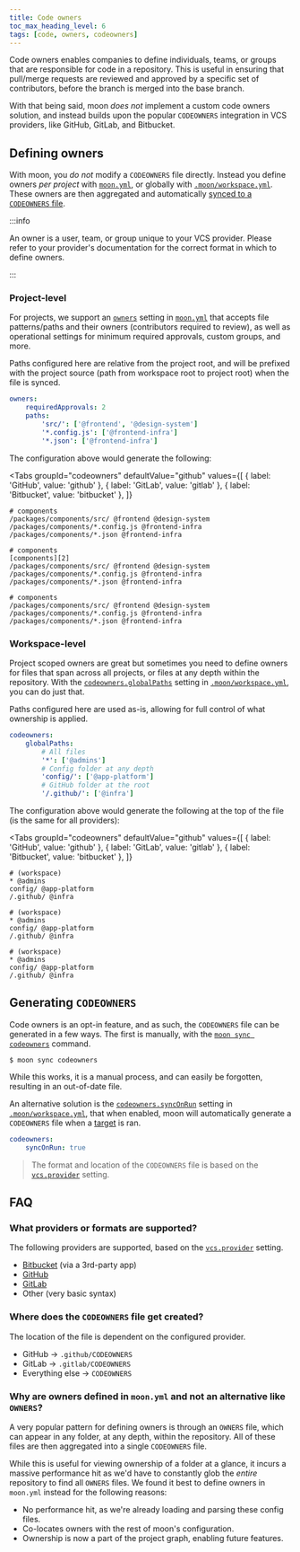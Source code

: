 ```yaml
---
title: Code owners
toc_max_heading_level: 6
tags: [code, owners, codeowners]
---
```



<VersionLabel version="1.8.0" header />

Code owners enables companies to define individuals, teams, or groups that are responsible for code
in a repository. This is useful in ensuring that pull/merge requests are reviewed and approved by a
specific set of contributors, before the branch is merged into the base branch.

With that being said, moon _does not_ implement a custom code owners solution, and instead builds
upon the popular `CODEOWNERS` integration in VCS providers, like GitHub, GitLab, and Bitbucket.

## Defining owners

With moon, you _do not_ modify a `CODEOWNERS` file directly. Instead you define owners _per project_
with [`moon.yml`](../config/project), or globally with [`.moon/workspace.yml`](../config/workspace).
These owners are then aggregated and automatically
[synced to a `CODEOWNERS` file](#generating-codeowners).

:::info

An owner is a user, team, or group unique to your VCS provider. Please refer to your provider's
documentation for the correct format in which to define owners.

:::

### Project-level

For projects, we support an [`owners`](../config/project#owners) setting in
[`moon.yml`](../config/project) that accepts file patterns/paths and their owners (contributors
required to review), as well as operational settings for minimum required approvals, custom groups,
and more.

Paths configured here are relative from the project root, and will be prefixed with the project
source (path from workspace root to project root) when the file is synced.

```yaml title="packages/components/moon.yml"
owners:
	requiredApprovals: 2
	paths:
		'src/': ['@frontend', '@design-system']
		'*.config.js': ['@frontend-infra']
		'*.json': ['@frontend-infra']
```

The configuration above would generate the following:

<Tabs
  groupId="codeowners"
  defaultValue="github"
  values={[
    { label: 'GitHub', value: 'github' },
    { label: 'GitLab', value: 'gitlab' },
    { label: 'Bitbucket', value: 'bitbucket' },
  ]}
>
<TabItem value="github">

```shell title=".github/CODEOWNERS"
# components
/packages/components/src/ @frontend @design-system
/packages/components/*.config.js @frontend-infra
/packages/components/*.json @frontend-infra
```

</TabItem>
<TabItem value="gitlab">

```shell title=".gitlab/CODEOWNERS"
# components
[components][2]
/packages/components/src/ @frontend @design-system
/packages/components/*.config.js @frontend-infra
/packages/components/*.json @frontend-infra
```

</TabItem>
<TabItem value="bitbucket">

```shell title="CODEOWNERS"
# components
/packages/components/src/ @frontend @design-system
/packages/components/*.config.js @frontend-infra
/packages/components/*.json @frontend-infra
```

</TabItem>
</Tabs>

### Workspace-level

Project scoped owners are great but sometimes you need to define owners for files that span across
all projects, or files at any depth within the repository. With the
[`codeowners.globalPaths`](../config/workspace#globalpaths) setting in
[`.moon/workspace.yml`](../config/workspace), you can do just that.

Paths configured here are used as-is, allowing for full control of what ownership is applied.

```yaml title=".moon/workspace.yml"
codeowners:
	globalPaths:
		# All files
		'*': ['@admins']
		# Config folder at any depth
		'config/': ['@app-platform']
		# GitHub folder at the root
		'/.github/': ['@infra']
```

The configuration above would generate the following at the top of the file (is the same for all
providers):

<Tabs
  groupId="codeowners"
  defaultValue="github"
  values={[
    { label: 'GitHub', value: 'github' },
    { label: 'GitLab', value: 'gitlab' },
    { label: 'Bitbucket', value: 'bitbucket' },
  ]}
>
<TabItem value="github">

```shell title=".github/CODEOWNERS"
# (workspace)
* @admins
config/ @app-platform
/.github/ @infra
```

</TabItem>
<TabItem value="gitlab">

```shell title=".gitlab/CODEOWNERS"
# (workspace)
* @admins
config/ @app-platform
/.github/ @infra
```

</TabItem>
<TabItem value="bitbucket">

```shell title="CODEOWNERS"
# (workspace)
* @admins
config/ @app-platform
/.github/ @infra
```

</TabItem>
</Tabs>

## Generating `CODEOWNERS`

Code owners is an opt-in feature, and as such, the `CODEOWNERS` file can be generated in a few ways.
The first is manually, with the [`moon sync codeowners`](../commands/sync/codeowners) command.

```shell
$ moon sync codeowners
```

While this works, it is a manual process, and can easily be forgotten, resulting in an out-of-date
file.

An alternative solution is the [`codeowners.syncOnRun`](../config/workspace#synconrun) setting in
[`.moon/workspace.yml`](../config/workspace#codeowners), that when enabled, moon will automatically
generate a `CODEOWNERS` file when a [target](../concepts/target) is ran.

```yaml title=".moon/workspace.yml"
codeowners:
	syncOnRun: true
```

> The format and location of the `CODEOWNERS` file is based on the
> [`vcs.provider`](../config/workspace#provider) setting.

## FAQ

### What providers or formats are supported?

The following providers are supported, based on the [`vcs.provider`](../config/workspace#provider)
setting.

- [Bitbucket](https://marketplace.atlassian.com/apps/1218598/code-owners-for-bitbucket?tab=overview&hosting=cloud)
  (via a 3rd-party app)
- [GitHub](https://docs.github.com/en/repositories/managing-your-repositorys-settings-and-features/customizing-your-repository/about-code-owners)
- [GitLab](https://docs.gitlab.com/ee/user/project/codeowners/reference.html)
- Other (very basic syntax)

### Where does the `CODEOWNERS` file get created?

The location of the file is dependent on the configured provider.

- GitHub -> `.github/CODEOWNERS`
- GitLab -> `.gitlab/CODEOWNERS`
- Everything else -> `CODEOWNERS`

### Why are owners defined in `moon.yml` and not an alternative like `OWNERS`?

A very popular pattern for defining owners is through an `OWNERS` file, which can appear in any
folder, at any depth, within the repository. All of these files are then aggregated into a single
`CODEOWNERS` file.

While this is useful for viewing ownership of a folder at a glance, it incurs a massive performance
hit as we'd have to constantly glob the _entire_ repository to find all `OWNERS` files. We found it
best to define owners in `moon.yml` instead for the following reasons:

- No performance hit, as we're already loading and parsing these config files.
- Co-locates owners with the rest of moon's configuration.
- Ownership is now a part of the project graph, enabling future features.
